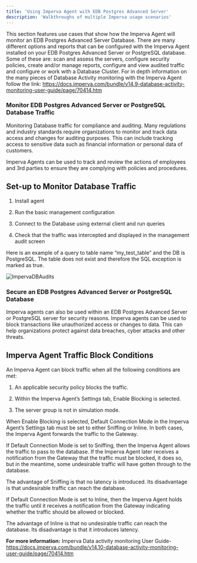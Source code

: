 ```yaml
---
title: 'Using Imperva Agent with EDB Postgres Advanced Server'
description: 'Walkthroughs of multiple Imperva usage scenarios'
---
```


This section features use cases that show how the Imperva Agent will monitor an EDB Postgres Advanced Server Database.  There are many different options and reports that can be configured with the Imperva Agent installed on your EDB Postgres Advanced Server or PostgreSQL database.  Some of these are: scan and assess the servers, configure security policies, create and/or manage reports, configure and view audited traffic and configure or work with a Database Cluster.   For in depth information on the many pieces of Database Activity monitoring with the Imperva Agent follow the link: https://docs.imperva.com/bundle/v14.9-database-activity-monitoring-user-guide/page/70414.htm 

### Monitor EDB Postgres Advanced Server or PostgreSQL Database Traffic

Monitoring Database traffic for compliance and auditing. Many regulations and industry standards require organizations to monitor and track data access and changes for auditing purposes. This can include tracking access to sensitive data such as financial information or personal data of customers.

Imperva Agents can be used to track and review the actions of employees and 3rd parties to ensure they are complying with policies and procedures.

## Set-up to Monitor Database Traffic

1. Install agent

2. Run the basic management configuration 

3. Connect to the Database using external client and run queries

4. Check that the traffic was intercepted and displayed in the management audit screen

Here is an example of a query to table name “my_test_table” and the DB is PostgreSQL. The table does not exist and therefore the SQL exception is marked as true.

   ![ImpervaDBAudits](Images/ImpervaDBAudits.png)

### Secure an EDB Postgres Advanced Server or PostgreSQL Database

Imperva agents can also be used within an EDB Postgres Advanced Server or PostgreSQL server for security reasons.  Imperva agents can be used to block transactions like unauthorized access or changes to data. This can help organizations protect against data breaches, cyber attacks and other threats.

## Imperva Agent Traffic Block Conditions

An Imperva Agent can block traffic when all the following conditions are met:

1. An applicable security policy blocks the traffic.

2. Within the Imperva Agent’s Settings tab, Enable Blocking is selected.

3. The server group is not in simulation mode.

When Enable Blocking is selected, Default Connection Mode in the Imperva Agent’s Settings tab must be set to either Sniffing or Inline. In both cases, the Imperva Agent forwards the traffic to the Gateway.

If Default Connection Mode is set to Sniffing, then the Imperva Agent allows the traffic to pass to the database. If the Imperva Agent later receives a notification from the Gateway that the traffic must be blocked, it does so, but in the meantime, some undesirable traffic will have gotten through to the database.

The advantage of Sniffing is that no latency is introduced. Its disadvantage is that undesirable traffic can reach the database.

If Default Connection Mode is set to Inline, then the Imperva Agent holds the traffic until it receives a notification from the Gateway indicating whether the traffic should be allowed or blocked.

The advantage of Inline is that no undesirable traffic can reach the database. Its disadvantage is that it introduces latency.

**For more information:** Imperva Data activity monitoring User Guide- https://docs.imperva.com/bundle/v14.10-database-activity-monitoring-user-guide/page/70414.htm

